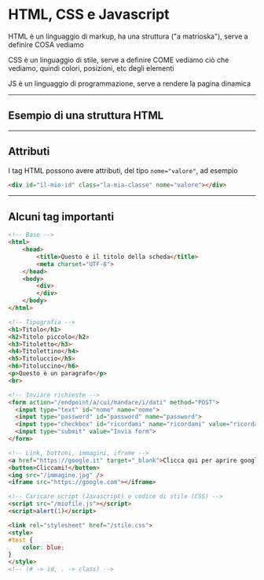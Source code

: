 <!-- classes: title -->

# HTML, CSS e Javascript
<!-- fragments-start -->
HTML è un linguaggio di markup, ha una struttura ("a matrioska"), serve a definire COSA vediamo

CSS è un linguaggio di stile, serve a definire COME vediamo ciò che vediamo, quindi colori, posizioni, etc degli elementi

JS è un linguaggio di programmazione, serve a rendere la pagina dinamica
<!-- fragments-end -->

---

## Esempio di una struttura HTML


<ExampleStruttura />

---

## Attributi

I tag HTML possono avere attributi, del tipo `nome="valore"`, ad esempio
```html
<div id="il-mio-id" class="la-mia-classe" nome="valore"></div>
```

---

## Alcuni tag importanti
<!-- fragments-start -->
```html
<!-- Base -->
<html>
    <head>
        <title>Questo è il titolo della scheda</title>
        <meta charset="UTF-8">
    </head>
    <body>
        <div>
        </div>
    </body>
</html>
```
```html
<!-- Tipografia -->
<h1>Titolo</h1>
<h2>Titolo piccolo</h2>
<h3>Titoletto</h3>
<h4>Titolettino</h4>
<h5>Titoluccio</h5>
<h6>Titoluccino</h6>
<p>Questo è un paragrafo</p>
<br>
```
```html
<!-- Inviare richieste -->
<form action="/endpoint/a/cui/mandare/i/dati" method="POST">
  <input type="text" id="nome" name="nome">
  <input type="password" id="password" name="password">
  <input type="checkbox" id="ricordami" name="ricordami" value="ricordami">
  <input type="submit" value="Invia form">
</form> 
```
```html
<!-- Link, bottoni, immagini, iframe -->
<a href="https://google.it" target="_blank">Clicca qui per aprire google!</a>
<button>Cliccami!</button>
<img src="/immagine.jpg" />
<iframe src="https://google.com"></iframe>
```
```html
<!-- Caricare script (Javascript) e codice di stile (CSS) -->
<script src="/miofile.js"></script>
<script>alert(1)</script>

<link rel="stylesheet" href="/stile.css">
<style>
#test {
    color: blue;
}
</style>
<!-- (# -> id, . -> class) -->
```
<!-- fragments-end -->
